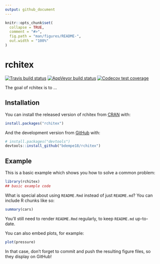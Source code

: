 ```yaml
---
output: github_document
---
```


<!-- README.md is generated from README.Rmd. Please edit that file -->

```r
knitr::opts_chunk$set(
  collapse = TRUE,
  comment = "#>",
  fig.path = "man/figures/README-",
  out.width = "100%"
)
```
# rchitex

<!-- badges: start -->
[![Travis build status](https://travis-ci.org/bdempe18/rchitex.svg?branch=master)](https://travis-ci.org/bdempe18/rchitex)
[![AppVeyor build status](https://ci.appveyor.com/api/projects/status/github/bdempe18/rchitex?branch=master&svg=true)](https://ci.appveyor.com/project/bdempe18/rchitex)
[![Codecov test coverage](https://codecov.io/gh/bdempe18/rchitex/branch/master/graph/badge.svg)](https://codecov.io/gh/bdempe18/rchitex?branch=master)
<!-- badges: end -->

The goal of rchitex is to ...

## Installation

You can install the released version of rchitex from [CRAN](https://CRAN.R-project.org) with:

``` r
install.packages("rchitex")
```

And the development version from [GitHub](https://github.com/) with:

``` r
# install.packages("devtools")
devtools::install_github("bdempe18/rchitex")
```
## Example

This is a basic example which shows you how to solve a common problem:

```r
library(rchitex)
## basic example code
```

What is special about using `README.Rmd` instead of just `README.md`? You can include R chunks like so:

```r
summary(cars)
```

You'll still need to render `README.Rmd` regularly, to keep `README.md` up-to-date.

You can also embed plots, for example:

```r
plot(pressure)
```

In that case, don't forget to commit and push the resulting figure files, so they display on GitHub!
